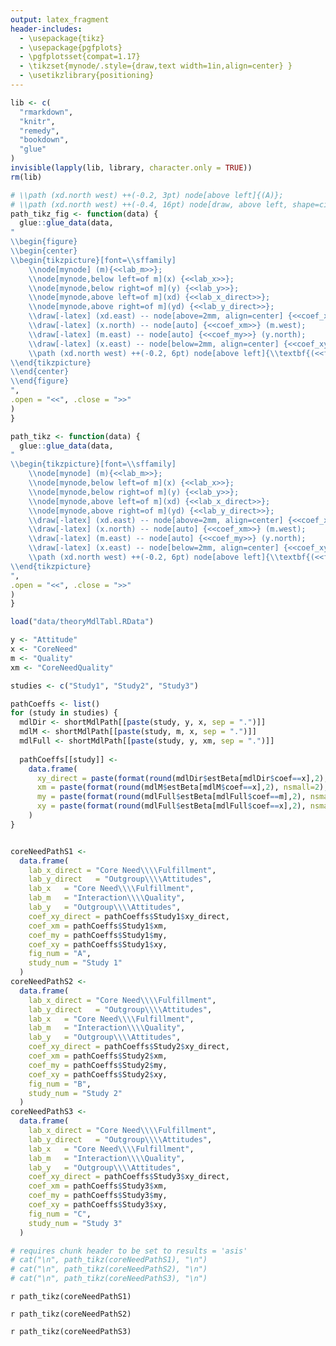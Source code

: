 ```yaml
---
output: latex_fragment
header-includes:
  - \usepackage{tikz}
  - \usepackage{pgfplots}
  - \pgfplotsset{compat=1.17}
  - \tikzset{mynode/.style={draw,text width=1in,align=center} }
  - \usetikzlibrary{positioning}
---
```


```r
lib <- c(
  "rmarkdown",
  "knitr",
  "remedy",
  "bookdown",
  "glue"
)
invisible(lapply(lib, library, character.only = TRUE))
rm(lib)
```
  
```r
# \\path (xd.north west) ++(-0.2, 3pt) node[above left]{(A)};
# \\path (xd.north west) ++(-0.4, 16pt) node[draw, above left, shape=circle, very thick, inner sep=2pt] {\\large \\textbf{<<fig_num>>}};
path_tikz_fig <- function(data) {
  glue::glue_data(data, 
"
\\begin{figure}
\\begin{center}
\\begin{tikzpicture}[font=\\sffamily]
    \\node[mynode] (m){<<lab_m>>};
    \\node[mynode,below left=of m](x) {<<lab_x>>};
    \\node[mynode,below right=of m](y) {<<lab_y>>};
    \\node[mynode,above left=of m](xd) {<<lab_x_direct>>};
    \\node[mynode,above right=of m](yd) {<<lab_y_direct>>};
    \\draw[-latex] (xd.east) -- node[above=2mm, align=center] {<<coef_xy_direct>>} (yd.west);
    \\draw[-latex] (x.north) -- node[auto] {<<coef_xm>>} (m.west);
    \\draw[-latex] (m.east) -- node[auto] {<<coef_my>>} (y.north);
    \\draw[-latex] (x.east) -- node[below=2mm, align=center] {<<coef_xy>>} (y.west);
    \\path (xd.north west) ++(-0.2, 6pt) node[above left]{\\textbf{(<<fig_num>>) <<study_num>>}};
\\end{tikzpicture}
\\end{center}
\\end{figure}
", 
.open = "<<", .close = ">>"
)
}

path_tikz <- function(data) {
  glue::glue_data(data, 
"
\\begin{tikzpicture}[font=\\sffamily]
    \\node[mynode] (m){<<lab_m>>};
    \\node[mynode,below left=of m](x) {<<lab_x>>};
    \\node[mynode,below right=of m](y) {<<lab_y>>};
    \\node[mynode,above left=of m](xd) {<<lab_x_direct>>};
    \\node[mynode,above right=of m](yd) {<<lab_y_direct>>};
    \\draw[-latex] (xd.east) -- node[above=2mm, align=center] {<<coef_xy_direct>>} (yd.west);
    \\draw[-latex] (x.north) -- node[auto] {<<coef_xm>>} (m.west);
    \\draw[-latex] (m.east) -- node[auto] {<<coef_my>>} (y.north);
    \\draw[-latex] (x.east) -- node[below=2mm, align=center] {<<coef_xy>>} (y.west);
    \\path (xd.north west) ++(-0.2, 6pt) node[above left]{\\textbf{(<<fig_num>>) <<study_num>>}};
\\end{tikzpicture}
", 
.open = "<<", .close = ">>"
)
}
```
  
  
```r

load("data/theoryMdlTabl.RData")

y <- "Attitude"
x <- "CoreNeed"
m <- "Quality"
xm <- "CoreNeedQuality"

studies <- c("Study1", "Study2", "Study3")

pathCoeffs <- list()
for (study in studies) {
  mdlDir <- shortMdlPath[[paste(study, y, x, sep = ".")]]
  mdlM <- shortMdlPath[[paste(study, m, x, sep = ".")]]
  mdlFull <- shortMdlPath[[paste(study, y, xm, sep = ".")]]
  
  pathCoeffs[[study]] <-
    data.frame(
      xy_direct = paste(format(round(mdlDir$estBeta[mdlDir$coef==x],2), nsmall=2), mdlDir$Bstar[mdlDir$coef==x], sep=""), # c
      xm = paste(format(round(mdlM$estBeta[mdlM$coef==x],2), nsmall=2), mdlM$Bstar[mdlM$coef==x], sep=""), # a
      my = paste(format(round(mdlFull$estBeta[mdlFull$coef==m],2), nsmall=2), mdlFull$Bstar[mdlFull$coef==m], sep=""), # b
      xy = paste(format(round(mdlFull$estBeta[mdlFull$coef==x],2), nsmall=2), mdlFull$Bstar[mdlFull$coef==x], sep="") # c'
    )
}


coreNeedPathS1 <-
  data.frame(
    lab_x_direct = "Core Need\\\\Fulfillment",
    lab_y_direct   = "Outgroup\\\\Attitudes",
    lab_x   = "Core Need\\\\Fulfillment",
    lab_m   = "Interaction\\\\Quality",
    lab_y   = "Outgroup\\\\Attitudes",
    coef_xy_direct = pathCoeffs$Study1$xy_direct,
    coef_xm = pathCoeffs$Study1$xm,
    coef_my = pathCoeffs$Study1$my,
    coef_xy = pathCoeffs$Study1$xy,
    fig_num = "A",
    study_num = "Study 1"
  )
coreNeedPathS2 <-
  data.frame(
    lab_x_direct = "Core Need\\\\Fulfillment",
    lab_y_direct   = "Outgroup\\\\Attitudes",
    lab_x   = "Core Need\\\\Fulfillment",
    lab_m   = "Interaction\\\\Quality",
    lab_y   = "Outgroup\\\\Attitudes",
    coef_xy_direct = pathCoeffs$Study2$xy_direct,
    coef_xm = pathCoeffs$Study2$xm,
    coef_my = pathCoeffs$Study2$my,
    coef_xy = pathCoeffs$Study2$xy,
    fig_num = "B",
    study_num = "Study 2"
  )
coreNeedPathS3 <-
  data.frame(
    lab_x_direct = "Core Need\\\\Fulfillment",
    lab_y_direct   = "Outgroup\\\\Attitudes",
    lab_x   = "Core Need\\\\Fulfillment",
    lab_m   = "Interaction\\\\Quality",
    lab_y   = "Outgroup\\\\Attitudes",
    coef_xy_direct = pathCoeffs$Study3$xy_direct,
    coef_xm = pathCoeffs$Study3$xm,
    coef_my = pathCoeffs$Study3$my,
    coef_xy = pathCoeffs$Study3$xy,
    fig_num = "C",
    study_num = "Study 3"
  )

# requires chunk header to be set to results = 'asis'
# cat("\n", path_tikz(coreNeedPathS1), "\n")
# cat("\n", path_tikz(coreNeedPathS2), "\n")
# cat("\n", path_tikz(coreNeedPathS3), "\n")

```


`r path_tikz(coreNeedPathS1)`

\vspace{24pt}

`r path_tikz(coreNeedPathS2)`

\vspace{24pt}

`r path_tikz(coreNeedPathS3)`

<!-- \textit{Note:} Stars based on more conservative unstandardized regressions -->

